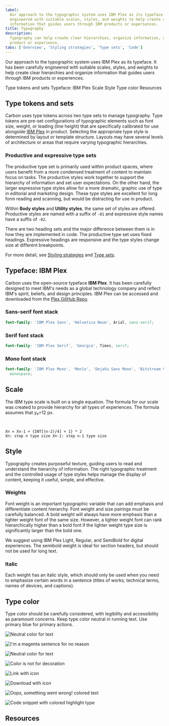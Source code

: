 ```yaml
---
label:
  Our approach to the typographic system uses IBM Plex as its typeface. It has been carefully
  engineered with suitable scales, styles, and weights to help create clear hierarchies and organize
  information that guides users through IBM products or experiences.
title: Typography
description:
  Typography can help create clear hierarchies, organize information, and guide users through a
  product or experience.
tabs: ['Overview', 'Styling strategies', 'Type sets', 'Code']
---
```


<PageDescription>

Our approach to the typographic system uses IBM Plex as its typeface. It has been carefully
engineered with suitable scales, styles, and weights to help create clear hierarchies and organize
information that guides users through IBM products or experiences.

</PageDescription>

<AnchorLinks>

<AnchorLink>Type tokens and sets</AnchorLink>
<AnchorLink>Typeface: IBM Plex</AnchorLink>
<AnchorLink>Scale</AnchorLink>
<AnchorLink>Style</AnchorLink>
<AnchorLink>Type color</AnchorLink>
<AnchorLink>Resources</AnchorLink>

</AnchorLinks>

## Type tokens and sets

Carbon uses type tokens across two type sets to manage typography. Type tokens are pre-set
configurations of typographic elements such as font size, weight, or leading (line height) that are
specifically calibrated for use alongside [IBM Plex](http://ibm.com/plex) in product. Selecting the
appropriate type style is determined by layout or template structure. Layouts may have several
levels of architecture or areas that require varying typographic hierarchies.

### Productive and expressive type sets

The productive type set is primarily used within product spaces, where users benefit from a more
condensed treatment of content to maintain focus on tasks. The productive styles work together to
support the hierarchy of information and set user expectations. On the other hand, the larger
expressive type styles allow for a more dramatic, graphic use of type in editorial and marketing
design. These type styles are excellent for long form reading and scanning, but would be distracting
for use in product.

Within **Body styles** and **Utility styles**, the same set of styles are offered. Productive styles
are named with a suffix of `-01` and expressive style names have a suffix of `-02`.

There are two heading sets and the major difference between them is in how they are implemented in
code. The productive type set uses fixed headings. Expressive headings are responsive and the type
styles change size at different breakpoints.

For more detail, see [Styling strategies](/assets/elements/typography/styling-strategies/) and
[Type sets](/assets/elements/typography/type-sets/).

## Typeface: IBM Plex

Carbon uses the open-source typeface **IBM Plex**. It has been carefully designed to meet IBM's
needs as a global technology company and reflect IBM's spirit, beliefs, and design principles. IBM
Plex can be accessed and downloaded from the [Plex GitHub Repo](https://github.com/ibm/plex).

<TypeWeight type="types" />

### Sans-serif font stack

```scss
font-family: 'IBM Plex Sans', 'Helvetica Neue', Arial, sans-serif;
```

### Serif font stack

```scss
font-family: 'IBM Plex Serif', 'Georgia', Times, serif;
```

### Mono font stack

```scss
font-family: 'IBM Plex Mono', 'Menlo', 'DejaVu Sans Mono', 'Bitstream Vera Sans Mono', Courier,
  monospace;
```

## Scale

The IBM type scale is built on a single equation. The formula for our scale was created to provide
hierarchy for all types of experiences. The formula assumes that y₀=12 px.

<br />

<TypeScaleTable />

```
Xn = Xn-1 + {INT[(n-2)/4] + 1} * 2
Xn: step n type size Xn-1: step n-1 type size
```

## Style

Typography creates purposeful texture, guiding users to read and understand the hierarchy of
information. The right typographic treatment and the controlled usage of type styles helps manage
the display of content, keeping it useful, simple, and effective.

### Weights

Font weight is an important typographic variable that can add emphasis and differentiate content
hierarchy. Font weight and size pairings must be carefully balanced. A bold weight will always have
more emphasis than a lighter weight font of the same size. However, a lighter weight font can rank
hierarchically higher than a bold font if the lighter weight type size is significantly larger than
the bold one.

We suggest using IBM Plex Light, Regular, and SemiBold for digital experiences. The semibold weight
is ideal for section headers, but should not be used for long text.

<TypeWeight />

### Italic

Each weight has an italic style, which should only be used when you need to emphasize certain words
in a sentence (titles of works, technical terms, names of devices, and captions).

<TypeWeight type="italic" />

## Type color

Type color should be carefully considered, with legibility and accessibility as paramount concerns.
Keep type color neutral in running text. Use primary blue for primary actions.

<DoDontRow>
<DoDont>

![Neutral color for text](/elements/typography/Typography_overview_Type-color-1.svg)

</DoDont>
<DoDont type="dont">

![I'm a magenta sentence for no reason](/elements/typography/Typography_overview_Type-color-2.svg)

</DoDont>
</DoDontRow>

<DoDontRow>
<DoDont color="dark">

![Neutral color for text](/elements/typography/Typography_overview_Type-color-3.svg)

</DoDont>
<DoDont type="dont" color="dark">

![Color is not for decoration](/elements/typography/Typography_overview_Type-color-4.svg)

</DoDont>
</DoDontRow>

<DoDontRow>
<DoDont caption="Core blue colors are used for text links and primary actions">

![Link with icon](/elements/typography/Typography_overview_Type-color-5.svg)

</DoDont>
<DoDont caption="Secondary actions use Gray 100 and icons">

![Download with icon](/elements/typography/Typography_overview_Type-color-6.svg)

</DoDont>
</DoDontRow>

<DoDontRow>
<DoDont caption="Other use cases for colored type are code snippets, warnings, alerts, etc.">

![Oops, something went wrong! colored text](/elements/typography/Typography_overview_Type-color-7.svg)

</DoDont>
<DoDont>

![Code snippet with colored highlight type](/elements/typography/Typography_overview_Type-color-8.svg)

</DoDont>
</DoDontRow>

## Resources

<Row className="resource-card-group">
<Column colMd={4} colLg={4} noGutterSm>
  <ResourceCard
    subTitle="Get the latest IBM Plex™ download on GitHub"
    href="https://github.com/ibm/plex/releases/latest"
    >

<MdxIcon name="github" />

  </ResourceCard>
</Column>
<Column colMd={4} colLg={4}  noGutterSm>
  <ResourceCard
    subTitle="Visit the IBM Plex™ website to learn more"
    href="https://www.ibm.com/plex/"
    >

  </ResourceCard>
</Column>
<Column colMd={4} colLg={4} noGutterSm>
  <ResourceCard
    subTitle="Elements package: Type"
    href="https://github.com/carbon-design-system/carbon/tree/v10/packages/type"
    >

<MdxIcon name="github" />

  </ResourceCard>
</Column>
<Column colMd={4} colLg={4}  noGutterSm>
  <ResourceCard
    subTitle="Type package preview"
    href="https://github.com/carbon-design-system/carbon/tree/v10/packages/type"
    >

<MdxIcon name="codesandbox" />

 </ResourceCard>
</Column>
</Row>
